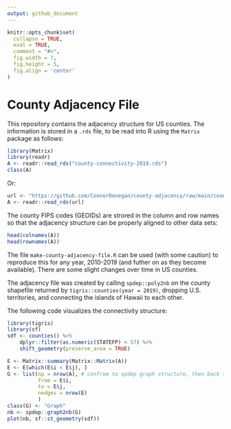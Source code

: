 ```yaml
---
output: github_document
---
```


<!-- README.md is generated from README.Rmd. Please edit that file -->

```r
knitr::opts_chunk$set(
  collapse = TRUE,
  eval = TRUE,
  comment = "#>",
  fig.width = 7,
  fig.height = 5,
  fig.align = 'center'
)
```

# County Adjacency File

This repository contains the adjacency structure for US counties. The information is stored in a `.rds` file, to be read into R using the `Matrix` package as follows:

```r
library(Matrix)
library(readr)
A <- readr::read_rds("county-connectivity-2019.rds")
class(A)
```
Or:
```r
url <- "https://github.com/ConnorDonegan/county-adjacency/raw/main/county-connectivity-2019.rds"
A <- readr::read_rds(url)
```
The county FIPS codes (GEOIDs) are strored in the column and row names so that the adjacency structure can be properly aligned to other data sets:
```r
head(colnames(A))
head(rownames(A))
```
The file `make-county-adjacency-file.R` can be used (with some caution) to reproduce this for any year, 2010-2019 (and futher on as they become available). There are some slight changes over time in US counties.

The adjacency file was created by calling `spdep::poly2nb` on the county shapefile returned by `tigris::counties(year = 2019)`, dropping U.S. territories, and connecting the islands of Hawaii to each other.

The following code visualizes the connectivity structure:
```r
library(tigris)
library(sf)
sdf <- counties() %>%
    dplyr::filter(as.numeric(STATEFP) < 57) %>%
    shift_geometry(preserve_area = TRUE)

E <- Matrix::summary(Matrix::Matrix(A))
E <- E[which(E$i < E$j), ]
G <- list(np = nrow(A), # confrom to spdep graph structure, then back to nb to map it 
          from = E$i,
          to = E$j,
          nedges = nrow(E)
          )
class(G) <- "Graph"
nb <- spdep::graph2nb(G)
plot(nb, sf::st_geometry(sdf))
```

